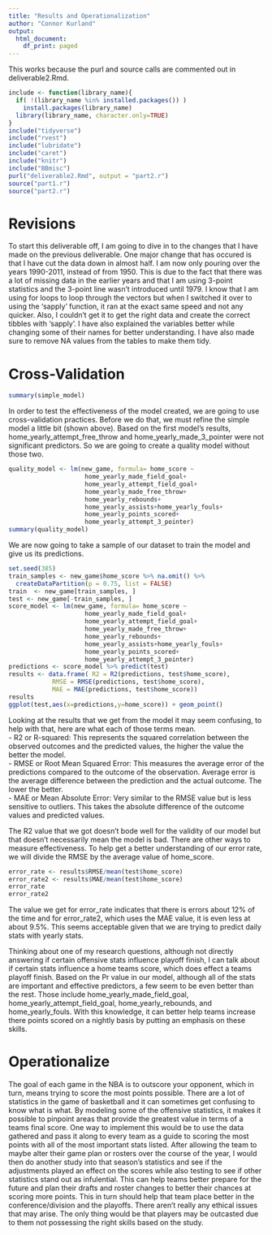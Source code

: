 ```yaml
---
title: "Results and Operationalization"
author: "Connor Kurland"
output:
  html_document:
    df_print: paged
---
```


This works because the purl and source calls are commented out in deliverable2.Rmd.  
```r
include <- function(library_name){
  if( !(library_name %in% installed.packages()) )
    install.packages(library_name) 
  library(library_name, character.only=TRUE)
}
include("tidyverse")
include("rvest")
include("lubridate")
include("caret")
include("knitr")
include("BBmisc")
purl("deliverable2.Rmd", output = "part2.r")
source("part1.r")
source("part2.r")
```


# Revisions

To start this deliverable off, I am going to dive in to the changes that I have made on the previous deliverable. One major change that has occured is that I have cut the data down in almost half. I am now only pouring over the years 1990-2011, instead of from 1950. This is due to the fact that there was a lot of missing data in the earlier years and that I am using 3-point statistics and the 3-point line wasn't introduced until 1979. I know that I am using for loops to loop through the vectors but when I switched it over to using the 'sapply' function, it ran at the exact same speed and not any quicker. Also, I couldn't get it to get the right data and create the correct tibbles with 'sapply'. I have also explained the variables better while changing some of their names for better understanding. I have also made sure to remove NA values from the tables to make them tidy.


# Cross-Validation

```R
summary(simple_model)
```

In order to test the effectiveness of the model created, we are going to use cross-validation practices. Before we do that, we must refine the simple model a little bit (shown above). Based on the first model's results, home_yearly_attempt_free_throw and home_yearly_made_3_pointer were not significant predictors. So we are going to create a quality model without those two. 

```R
quality_model <- lm(new_game, formula= home_score ~
                     home_yearly_made_field_goal+ 
                     home_yearly_attempt_field_goal+
                     home_yearly_made_free_throw+
                     home_yearly_rebounds+
                     home_yearly_assists+home_yearly_fouls+
                     home_yearly_points_scored+
                     home_yearly_attempt_3_pointer)
summary(quality_model)

```

We are now going to take a sample of our dataset to train the model and give us its predictions.  
```R
set.seed(385)
train_samples <- new_game$home_score %>% na.omit() %>%
  createDataPartition(p = 0.75, list = FALSE)
train  <- new_game[train_samples, ]
test <- new_game[-train_samples, ]
score_model <- lm(new_game, formula= home_score ~
                     home_yearly_made_field_goal+ 
                     home_yearly_attempt_field_goal+
                     home_yearly_made_free_throw+
                     home_yearly_rebounds+
                     home_yearly_assists+home_yearly_fouls+
                     home_yearly_points_scored+
                     home_yearly_attempt_3_pointer)
predictions <- score_model %>% predict(test)
results <- data.frame( R2 = R2(predictions, test$home_score),
            RMSE = RMSE(predictions, test$home_score),
            MAE = MAE(predictions, test$home_score))
results
ggplot(test,aes(x=predictions,y=home_score)) + geom_point()

```

Looking at the results that we get from the model it may seem confusing, to help with that, here are what each of those terms mean.  
- R2 or R-squared: This represents the squared correlation between the observed outcomes and the predicted values, the higher the value the better the model.  
- RMSE or Root Mean Squared Error: This measures the average error of the predictions compared to the outcome of the observation. Average error is the average difference between the prediction and the actual outcome. The lower the better.  
- MAE or Mean Absolute Error: Very similar to the RMSE value but is less sensitive to outliers. This takes the absolute difference of the outcome values and predicted values.  

The R2 value that we got doesn't bode well for the validity of our model but that doesn't necessarily mean the model is bad. There are other ways to measure effectiveness.
To help get a better understanding of our error rate, we will divide the RMSE by the average value of home_score.  
```R
error_rate <- results$RMSE/mean(test$home_score)
error_rate2 <- results$MAE/mean(test$home_score)
error_rate
error_rate2
```

The value we get for error_rate indicates that there is errors about 12% of the time and for error_rate2, which uses the MAE value, it is even less at about 9.5%. This seems acceptable given that we are trying to predict daily stats with yearly stats.

Thinking about one of my research questions, although not directly answering if certain offensive stats influence playoff finish, I can talk about if certain stats influence a home teams score, which does effect a teams playoff finish. Based on the Pr value in our model, although all of the stats are important and effective predictors, a few seem to be even better than the rest. Those include home_yearly_made_field_goal, home_yearly_attempt_field_goal, home_yearly_rebounds, and home_yearly_fouls. 
With this knowledge, it can better help teams increase there points scored on a nightly basis by putting an emphasis on these skills.  


# Operationalize

The goal of each game in the NBA is to outscore your opponent, which in turn, means trying to score the most points possible. There are a lot of statistics in the game of basketball and it can sometimes get confusing to know what is what. By modeling some of the offensive statistics, it makes it possible to pinpoint areas that provide the greatest value in terms of a teams final score. One way to implement this would be to use the data gathered and pass it along to every team as a guide to scoring the most points with all of the most important stats listed. After allowing the team to maybe alter their game plan or rosters over the course of the year, I would then do another study into that season's statistics and see if the adjustments played an effect on the scores while also testing to see if other statistics stand out as infulential. This can help teams better prepare for the future and plan their drafts and roster changes to better their chances at scoring more points. This in turn should help that team place better in the conference/division and the playoffs. There aren't really any ethical issues that may arise. The only thing would be that players may be outcasted due to them not possessing the right skills based on the study.  










